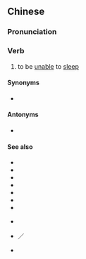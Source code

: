 {{also|睡不着}}
==Chinese==
{{zh-forms|s=睡不着|type=12}}

===Pronunciation===
{{zh-pron
|m=shuì不zháo,tl2=y
|c=seoi6 bat1 zoek6
|cat=v
}}

===Verb===
{{zh-verb}}

# to be [[unable]] to [[sleep]]
#: {{zh-x|都 是 因為 他，我 睡不著[着]{zháo}。|I '''couldn't sleep''' because of him.}}

====Synonyms====
* {{qualifier|Cantonese}} {{zh-l|瞓唔著/瞓唔着|fan3 m4 zoek6}}

====Antonyms====
* {{zh-l|睡得著/睡得着}}

====See also====
* {{zh-l|瞌睡}}
* {{zh-l|入睡}}
* {{zh-l|睡得著/睡得着}}
* {{zh-l|睡覺}}
* {{zh-l|睡懶覺}}
* {{zh-l|睡眠}}
* {{zh-l|睡著/睡着}}
* {{qualifier|Min Nan}} {{zh-l|睏|[[khùn]]}}
* {{qualifier|Cantonese}} {{zh-l|睏覺}}／{{zh-l|瞓覺|fan3 gaau3}}
* {{qualifier|Hakka}} {{zh-l|睡等|soi-tén}}

{{zh-cat|Sleep}}